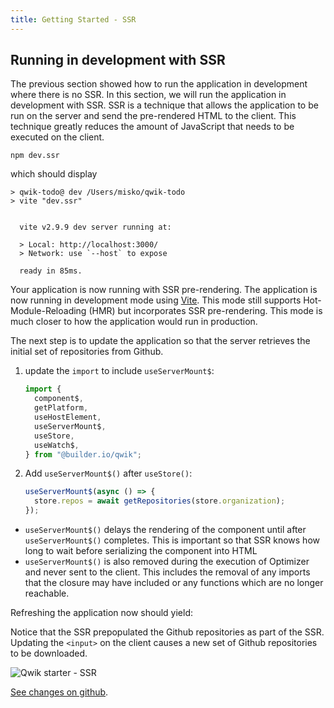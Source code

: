 ```yaml
---
title: Getting Started - SSR
---
```


## Running in development with SSR

The previous section showed how to run the application in development where there is no SSR. In this section, we will run the application in development with SSR. SSR is a technique that allows the application to be run on the server and send the pre-rendered HTML to the client. This technique greatly reduces the amount of JavaScript that needs to be executed on the client.

```shell
npm dev.ssr
```

which should display
```shell
> qwik-todo@ dev /Users/misko/qwik-todo
> vite "dev.ssr"


  vite v2.9.9 dev server running at:

  > Local: http://localhost:3000/
  > Network: use `--host` to expose

  ready in 85ms.
```

Your application is now running with SSR pre-rendering. The application is now running in development mode using [Vite](https://vitejs.dev/). This mode still supports Hot-Module-Reloading (HMR) but incorporates SSR pre-rendering. This mode is much closer to how the application would run in production. 

The next step is to update the application so that the server retrieves the initial set of repositories from Github.

1. update the `import` to include `useServerMount$`:
   ```typescript
   import {
     component$,
     getPlatform,
     useHostElement,
     useServerMount$,
     useStore,
     useWatch$,
   } from "@builder.io/qwik";
   ```
2. Add `useServerMount$()` after `useStore()`:
   ```typescript
   useServerMount$(async () => {
     store.repos = await getRepositories(store.organization);
   });
   ```
  - `useServerMount$()` delays the rendering of the component until after `useServerMount$()` completes. This is important so that SSR knows how long to wait before serializing the component into HTML
  - `useServerMount$()` is also removed during the execution of Optimizer and never sent to the client. This includes the removal of any imports that the closure may have included or any functions which are no longer reachable.
   
Refreshing the application now should yield:

Notice that the SSR prepopulated the Github repositories as part of the SSR. Updating the `<input>` on the client causes a new set of Github repositories to be downloaded.

![Qwik starter - SSR](/qwik-starter_ssr.png)

 [See changes on github](https://github.com/BuilderIO/qwik/compare/getting-started_watch...getting-started_ssr).